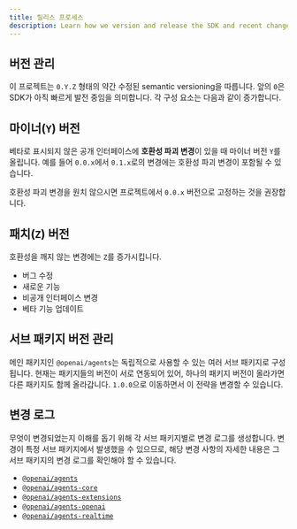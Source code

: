 ```yaml
---
title: 릴리스 프로세스
description: Learn how we version and release the SDK and recent changes.
---
```


## 버전 관리

이 프로젝트는 `0.Y.Z` 형태의 약간 수정된 semantic versioning을 따릅니다. 앞의 `0`은 SDK가 아직 빠르게 발전 중임을 의미합니다. 각 구성 요소는 다음과 같이 증가합니다.

## 마이너(`Y`) 버전

베타로 표시되지 않은 공개 인터페이스에 **호환성 파괴 변경**이 있을 때 마이너 버전 `Y`를 올립니다. 예를 들어 `0.0.x`에서 `0.1.x`로의 변경에는 호환성 파괴 변경이 포함될 수 있습니다.

호환성 파괴 변경을 원치 않으시면 프로젝트에서 `0.0.x` 버전으로 고정하는 것을 권장합니다.

## 패치(`Z`) 버전

호환성을 깨지 않는 변경에는 `Z`를 증가시킵니다.

- 버그 수정
- 새로운 기능
- 비공개 인터페이스 변경
- 베타 기능 업데이트

## 서브 패키지 버전 관리

메인 패키지인 `@openai/agents`는 독립적으로 사용할 수 있는 여러 서브 패키지로 구성됩니다. 현재는 패키지들의 버전이 서로 연동되어 있어, 하나의 패키지 버전이 올라가면 다른 패키지도 함께 올라갑니다. `1.0.0`으로 이동하면서 이 전략을 변경할 수 있습니다.

## 변경 로그

무엇이 변경되었는지 이해를 돕기 위해 각 서브 패키지별로 변경 로그를 생성합니다. 변경이 특정 서브 패키지에서 발생했을 수 있으므로, 해당 변경 사항의 자세한 내용은 그 서브 패키지의 변경 로그를 확인해야 할 수 있습니다.

- [`@openai/agents`](https://github.com/openai/openai-agents-js/blob/main/packages/agents/CHANGELOG.md)
- [`@openai/agents-core`](https://github.com/openai/openai-agents-js/blob/main/packages/agents-core/CHANGELOG.md)
- [`@openai/agents-extensions`](https://github.com/openai/openai-agents-js/blob/main/packages/agents-extensions/CHANGELOG.md)
- [`@openai/agents-openai`](https://github.com/openai/openai-agents-js/blob/main/packages/agents-openai/CHANGELOG.md)
- [`@openai/agents-realtime`](https://github.com/openai/openai-agents-js/blob/main/packages/agents-realtime/CHANGELOG.md)
